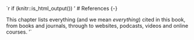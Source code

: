 `r if (knitr::is_html_output()) '
# References {-}

This chapter lists everything (and we mean *everything*) cited in this book, from books and journals, through to websites, podcasts, videos and online courses.
'`
